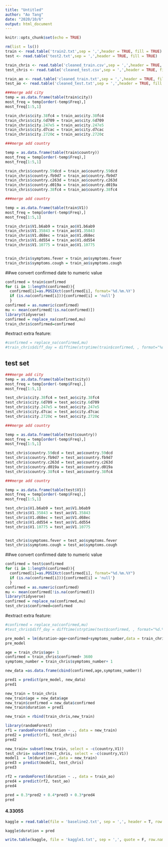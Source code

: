 ---
title: "Untitled"
author: "Ao Tang"
date: "2020/10/6"
output: html_document
---

```{r setup, include=FALSE}
knitr::opts_chunk$set(echo = TRUE)
```

```{r}
rm(list = ls())
train <- read.table('train2.txt',sep = ',',header = TRUE, fill = TRUE)
test <- read.table('test2.txt',sep = ',',header = TRUE, fill = TRUE)

train_chris <- read.table('cleaned_train.csv',sep = ',',header = TRUE, fill = TRUE)
test_chris <- read.table('cleaned_test.csv',sep = ',',header = TRUE, fill = TRUE)

train_ao <- read.table('cleaned_train.txt',sep = ',',header = TRUE, fill = TRUE)
test_ao <- read.table('cleaned_test.txt',sep = ',',header = TRUE, fill = TRUE)
```


```{r}
###merge add city 
temp = as.data.frame(table(train$city))
most_freq = temp[order(-temp$Freq),]
most_freq[1:5,1]

train_chris$city.38fc4 = train_ao$city.38fc4
train_chris$city.6d709 = train_ao$city.6d709
train_chris$city.247e5 = train_ao$city.247e5
train_chris$city.d7cac = train_ao$city.d7cac
train_chris$city.2720c = train_ao$city.2720c
```
```{r}
###merge add country

temp = as.data.frame(table(train$country))
most_freq = temp[order(-temp$Freq),]
most_freq[1:5,1]

train_chris$country.59dcd = train_ao$country.59dcd
train_chris$country.fb9d7 = train_ao$country.fb9d7
train_chris$country.c263d = train_ao$country.c263d
train_chris$country.d019a = train_ao$country.d019a
train_chris$country.38fc4 = train_ao$country.38fc4
```


```{r}
###merge add country

temp = as.data.frame(table(train$V1))
most_freq = temp[order(-temp$Freq),]
most_freq[1:5,1]

train_chris$V1.b6ab9 = train_ao$V1.b6ab9
train_chris$V1.35843 = train_ao$V1.35843
train_chris$V1.d68ec = train_ao$V1.d68ec
train_chris$V1.dd554 = train_ao$V1.dd554
train_chris$V1.10775 = train_ao$V1.10775


train_chris$symptoms.fever = train_ao$symptoms.fever
train_chris$symptoms.cough = train_ao$symptoms.cough
```


##we convert confirmed date to numeric value
```{r}
confirmed = train$confirmed
for (i in 1:length(confirmed)){
  confirmed[i]=as.POSIXct(confirmed[i], format='%d.%m.%Y')
  if (is.na(confirmed[i])){confirmed[i] = 'null'}
  }
confirmed = as.numeric(confirmed)
mu <- mean(confirmed[!is.na(confirmed)])
library(tidyverse)
confirmed = replace_na(confirmed,mu)
train_chris$confirmed=confirmed
```

#extract extra feature: 
```{r}
#confirmed = replace_na(confirmed,mu)
#train_chris$diff_day = difftime(strptime(train$confirmed, , format="%d.%m.%Y"),strptime('01.01.2020' , format="%d.%m.%Y"), units = 'days')
```





test set 
---
```{r}
###merge add city 
temp = as.data.frame(table(test$city))
most_freq = temp[order(-temp$Freq),]
most_freq[1:5,1]

test_chris$city.38fc4 = test_ao$city.38fc4
test_chris$city.6d709 = test_ao$city.6d709
test_chris$city.247e5 = test_ao$city.247e5
test_chris$city.d7cac = test_ao$city.d7cac
test_chris$city.2720c = test_ao$city.2720c
```
```{r}
###merge add country

temp = as.data.frame(table(test$country))
most_freq = temp[order(-temp$Freq),]
most_freq[1:5,1]

test_chris$country.59dcd = test_ao$country.59dcd
test_chris$country.fb9d7 = test_ao$country.fb9d7
test_chris$country.c263d = test_ao$country.c263d
test_chris$country.d019a = test_ao$country.d019a
test_chris$country.38fc4 = test_ao$country.38fc4
```


```{r}
###merge add country

temp = as.data.frame(table(test$V1))
most_freq = temp[order(-temp$Freq),]
most_freq[1:5,1]

test_chris$V1.b6ab9 = test_ao$V1.b6ab9
test_chris$V1.35843 = test_ao$V1.35843
test_chris$V1.d68ec = test_ao$V1.d68ec
test_chris$V1.dd554 = test_ao$V1.dd554
test_chris$V1.10775 = test_ao$V1.10775


test_chris$symptoms.fever = test_ao$symptoms.fever
test_chris$symptoms.cough = test_ao$symptoms.cough
```


##we convert confirmed date to numeric value
```{r}
confirmed = test$confirmed
for (i in 1:length(confirmed)){
  confirmed[i]=as.POSIXct(confirmed[i], format="%d.%m.%Y")
  if (is.na(confirmed[i])){confirmed[i] = 'null'}
  }
confirmed = as.numeric(confirmed)
mu <- mean(confirmed[!is.na(confirmed)])
library(tidyverse)
confirmed = replace_na(confirmed,mu)
test_chris$confirmed=confirmed
```

#extract extra feature: 
```{r}
#confirmed = replace_na(confirmed,mu)
#test_chris$diff_day = difftime(strptime(test$confirmed, , format="%d.%m.%Y"),strptime('01.01.2020', format="%d.%m.%Y"), units = 'days')
```







```{r}
pre_model = lm(duration~age+confirmed+symptoms_number,data = train_chris)
pre_model

age = train_chris$age+ 1
confirmed = train_chris$confirmed+ 3600
symptoms_number = train_chris$symptoms_number+ 1 

new_data =as.data.frame(cbind(confirmed,age,symptoms_number))

pred1 = predict(pre_model, new_data)
pred1

new_train = train_chris
new_train$age = new_data$age
new_train$confirmed = new_data$confirmed
new_train$duration = pred1

new_train = rbind(train_chris,new_train)
```

```{r}
library(randomForest)
rf1 = randomForest(duration ~ ., data = new_train)
pred2 = predict(rf1, test_chris)
pred2
```


```{r}

new_train= subset(new_train, select = -c(country,V1))
test_chris= subset(test_chris, select = -c(country,V1))
model1  = lm(duration~.,data = new_train)
pred3 = predict(model1, test_chris)
pred3
```

```{r}
rf2 = randomForest(duration ~ ., data = train_ao)
pred4 = predict(rf2, test_ao)
pred4
```


```{r}
pred = 0.3*pred2 + 0.4*pred3 + 0.3*pred4
pred
```

#### 4.33055

```{r}
kaggle = read.table(file = 'baseline2.txt', sep = ',', header = T, row.names = NULL)

kaggle$duration = pred

write.table(kaggle, file = 'kaggle1.txt', sep = ',', quote = F, row.name = FALSE)
```





















